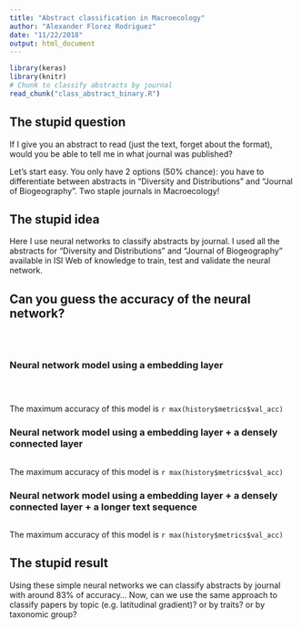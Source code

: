 ```yaml
---
title: "Abstract classification in Macroecology"
author: "Alexander Florez Rodriguez"
date: "11/22/2018"
output: html_document
---
```


```r
library(keras)
library(knitr)
# Chunk to classify abstracts by journal
read_chunk("class_abstract_binary.R")
```

## The stupid question

If I give you an abstract to read (just the text, forget about the format), would 
you be able to tell me in what journal was published?

Let's start easy. You only have 2 options (50% chance): you have to differentiate
between abstracts in "Diversity and Distributions" and "Journal of Biogeography". 
Two staple journals in Macroecology!

## The stupid idea

Here I use neural networks to classify abstracts by journal. I used all the abstracts
for "Diversity and Distributions" and "Journal of Biogeography"
available in ISI Web of knowledge to train, test and validate the neural network.

## Can you guess the accuracy of the neural network?

\vspace{12pt}
\vspace{12pt}
```r

```

```r

```

```r

```

### Neural network model using a embedding layer
```r

```

```r

```

```r
```
\vspace{12pt}
The maximum accuracy of this model is `r max(history$metrics$val_acc)`

\vspace{12pt}
\vspace{12pt}
### Neural network model using a embedding layer + a densely connected layer
```r
```
\vspace{12pt}
The maximum accuracy of this model is `r max(history$metrics$val_acc)`

### Neural network model using a embedding layer + a densely connected layer + a longer text sequence
```r
```
The maximum accuracy of this model is `r max(history$metrics$val_acc)`

## The stupid result
Using these simple neural networks we can classify abstracts by journal with around 83% of accuracy...
Now, can we use the same approach to classify papers by topic (e.g. latitudinal gradient)? or by traits? or
by taxonomic group?
